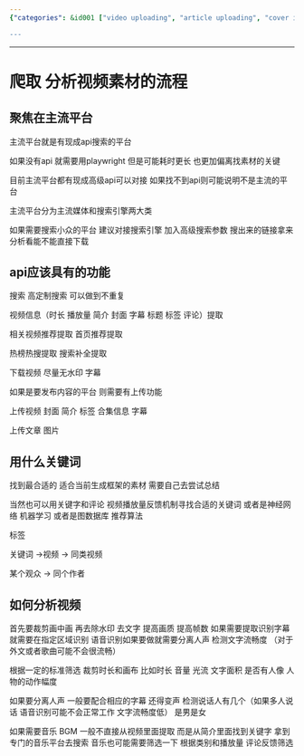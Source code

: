 ```yaml
---
{"categories": &id001 ["video uploading", "article uploading", "cover images", "introductions", "tags (metadata)", "collection information", "analyzing videos"], "category": "Video Editing", "date": "2022-09-12 14:44:08", "description": "This article covers various aspects of uploading videos and articles, including adding cover images, introductions, tags, and collection information. Additionally, it explains how to analyze videos through cropping and improving quality, find related content using tags, and explore platform-specific API requirements for functions like speech and music separation, subtitle recognition, and download capabilities.", "tags": *id001, "title": "Mastering Video and Article Uploads: Tips for Cover Images, Introductions, Tags, and More"}

---
```


------

# 爬取 分析视频素材的流程

## 聚焦在主流平台

主流平台就是有现成api搜索的平台

如果没有api 就需要用playwright 但是可能耗时更长 也更加偏离找素材的关键

目前主流平台都有现成高级api可以对接 如果找不到api则可能说明不是主流的平台

主流平台分为主流媒体和搜索引擎两大类

如果需要搜索小众的平台 建议对接搜索引擎 加入高级搜索参数 搜出来的链接拿来分析看能不能直接下载

## api应该具有的功能

搜索 高定制搜索 可以做到不重复

视频信息（时长 播放量 简介 封面 字幕 标题 标签 评论）提取

相关视频推荐提取 首页推荐提取

热榜热搜提取 搜索补全提取

下载视频 尽量无水印 字幕

如果是要发布内容的平台 则需要有上传功能

上传视频 封面 简介 标签 合集信息 字幕

上传文章 图片

## 用什么关键词

找到最合适的 适合当前生成框架的素材 需要自己去尝试总结

当然也可以用关键字和评论 视频播放量反馈机制寻找合适的关键词 或者是神经网络 机器学习 或者是图数据库 推荐算法

标签

关键词 ->视频 -> 同类视频

某个观众         -> 同个作者

## 如何分析视频

首先要裁剪画中画 再去除水印 去文字 提高画质 提高帧数 如果需要提取识别字幕就需要在指定区域识别 语音识别如果要做就需要分离人声 检测文字流畅度 （对于外文或者歌曲可能不会很流畅）

根据一定的标准筛选 裁剪时长和画布 比如时长 音量 光流 文字面积 是否有人像 人物的动作幅度

如果要分离人声 一般要配合相应的字幕 还得变声 检测说话人有几个（如果多人说话  语音识别可能不会正常工作 文字流畅度低） 是男是女

如果需要音乐 BGM 一般不直接从视频里面提取 而是从简介里面找到关键字 拿到专门的音乐平台去搜索 音乐也可能需要筛选一下 根据类别和播放量 评论反馈筛选

